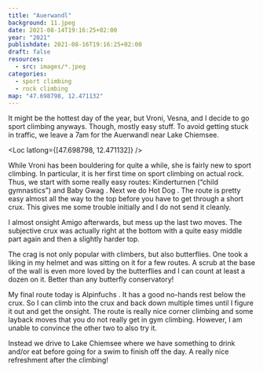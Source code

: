 ```yaml
---
title: "Auerwandl"
background: 11.jpeg
date: 2021-08-14T19:16:25+02:00
year: "2021"
publishdate: 2021-08-16T19:16:25+02:00
draft: false
resources:
  - src: images/*.jpeg
categories:
  - sport climbing
  - rock climbing
map: "47.698798, 12.471132"
---
```


It might be the hottest day of the year, but Vroni, Vesna, and I decide to go
sport climbing anyways. Though, mostly easy stuff. To avoid getting stuck in
traffic, we leave a 7am for the Auerwandl near Lake Chiemsee.

<Loc latlong={[47.698798, 12.471132]} />

While Vroni has been bouldering for quite a while, she is fairly new to sport
climbing. In particular, it is her first time on sport climbing on actual rock.
Thus, we start with some really easy routes: Kinderturnen
(“child gymnastics”) <Grade system="UIAA" value="4" /> and
Baby Gwag <Grade system="UIAA" value="3+" />. Next we do
Hot Dog <Grade system="UIAA" value="6-" />. The route is pretty
easy almost all the way to the top before you have to get through a short crux.
This gives me some trouble initially and I do not send it cleanly.

I almost onsight Amigo <Grade system="UIAA" value="6+" /> afterwards, but mess
up the last two moves. The subjective crux was actually right at the bottom with
a quite easy middle part again and then a slightly harder top.

<Gallery>
  <Rimg src="5.jpeg" caption="Vroni in the crux of Hot Dog." />
  <Rimg src="6.jpeg" caption="Amigo" />
</Gallery>

The crag is not only popular with climbers, but also butterflies. One took a
liking in my helmet and was sitting on it for a few routes. A scrub at the base
of the wall is even more loved by the butterflies and I can count at least
a dozen on it. Better than any butterfly conservatory!

<Rimg src="11.jpeg" alt="Butterflies" />

My final route today is Alpinfuchs <Grade system="UIAA" value="6" />. It has a good
no-hands rest below the crux. So I can climb into the crux and back down
multiple times until I figure it out and get the onsight. The route is really
nice corner climbing and some layback moves that you do not really get in gym
climbing. However, I am unable to convince the other two to also try it.

Instead we drive to Lake Chiemsee where we have something to drink and/or eat
before going for a swim to finish off the day. A really nice refreshment after
the climbing!
